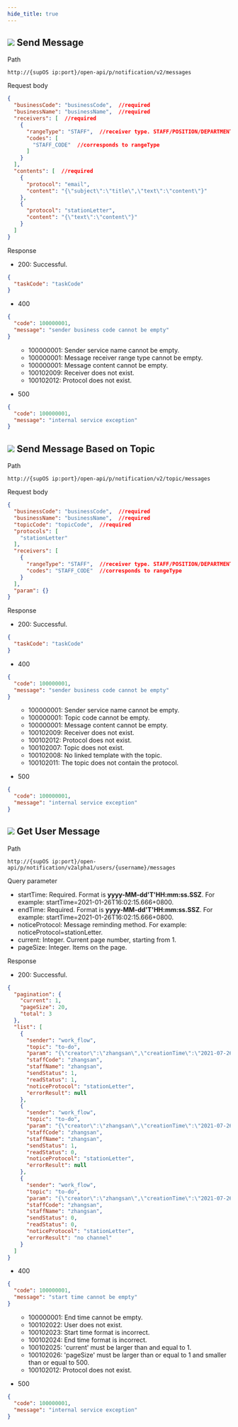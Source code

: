 ```yaml
---
hide_title: true
---
```


<div className='div'>
<div className='title'>

## ![](https://wordpressfreezonex.oss-accelerate.aliyuncs.com/openAPI/1.png) Send Message


</div>
<div className='grid'>
<div className='leftCol'>Path</div>
<div className='rightCol'>

```
http://{supOS ip:port}/open-api/p/notification/v2/messages
```

</div>
<div className='leftCol'>Request body</div>
<div className='rightCol'>

```json
{
  "businessCode": "businessCode",  //required
  "businessName": "businessName",  //required
  "receivers": [  //required
    {
      "rangeType": "STAFF",  //receiver type. STAFF/POSITION/DEPARTMENT/ROLE
      "codes": [
        "STAFF_CODE"  //corresponds to rangeType
      ]
    }
  ],
  "contents": [  //required
    {
      "protocol": "email",
      "content": "{\"subject\":\"title\",\"text\":\"content\"}"
    },
    {
      "protocol": "stationLetter",
      "content": "{\"text\":\"content\"}"
    }
  ]
}
```

</div>
<div className='leftCol'>Response</div>
<div className='rightCol'>

- 200: Successful.
```json
{
  "taskCode": "taskCode"
}
```
- 400

```json
{
  "code": 100000001,
  "message": "sender business code cannot be empty"
}
```

<ul>
<ul>
<li>100000001: Sender service name cannot be empty.</li>
<li>100000001: Message receiver range type cannot be empty.</li>
<li>100000001: Message content cannot be empty.</li>
<li>100102009: Receiver does not exist.</li>
<li>100102012: Protocol does not exist.</li>
</ul>
</ul>

- 500
```json
{
  "code": 100000001,
  "message": "internal service exception"
}
```
</div>
</div>
</div>

<div className='div'>
<div className='title'>

## ![](https://wordpressfreezonex.oss-accelerate.aliyuncs.com/openAPI/1.png) Send Message Based on Topic


</div>
<div className='grid'>
<div className='leftCol'>Path</div>
<div className='rightCol'>

```
http://{supOS ip:port}/open-api/p/notification/v2/topic/messages
```

</div>
<div className='leftCol'>Request body</div>
<div className='rightCol'>

```json
{
  "businessCode": "businessCode",  //required
  "businessName": "businessName",  //required
  "topicCode": "topicCode",  //required
  "protocols": [
    "stationLetter"
  ],
  "receivers": [
    {
      "rangeType": "STAFF",  //receiver type. STAFF/POSITION/DEPARTMENT/ROLE
      "codes": "STAFF_CODE"  //corresponds to rangeType
    }
  ],
  "param": {}
}
```

</div>
<div className='leftCol'>Response</div>
<div className='rightCol'>

- 200: Successful.
```json
{
  "taskCode": "taskCode"
}
```
- 400

```json
{
  "code": 100000001,
  "message": "sender business code cannot be empty"
}
```

<ul>
<ul>
<li>100000001: Sender service name cannot be empty.</li>
<li>100000001: Topic code cannot be empty.</li>
<li>100000001: Message content cannot be empty.</li>
<li>100102009: Receiver does not exist.</li>
<li>100102012: Protocol does not exist.</li>
<li>100102007: Topic does not exist.</li>
<li>100102008: No linked template with the topic.</li>
<li>100102011: The topic does not contain the protocol.</li>
</ul>
</ul>

- 500
```json
{
  "code": 100000001,
  "message": "internal service exception"
}
```
</div>
</div>
</div>

<div className='div'>
<div className='title'>

## ![](https://wordpressfreezonex.oss-accelerate.aliyuncs.com/openAPI/4.png) Get User Message


</div>
<div className='grid'>
<div className='leftCol'>Path</div>
<div className='rightCol'>

```
http://{supOS ip:port}/open-api/p/notification/v2alpha1/users/{username}/messages
```

</div>
<div className='leftCol'>Query parameter</div>
<div className='rightCol'>

- startTime: Required. Format is **yyyy-MM-dd'T'HH:mm:ss.SSZ**. For example: startTime=2021-01-26T16:02:15.666+0800.
- endTime: Required. Format is **yyyy-MM-dd'T'HH:mm:ss.SSZ**. For example: startTime=2021-01-26T16:02:15.666+0800.
- noticeProtocol: Message reminding method. For example: noticeProtocol=stationLetter.
- current: Integer. Current page number, starting from 1.
- pageSize: Integer. Items on the page.

</div>
<div className='leftCol'>Response</div>
<div className='rightCol'>

- 200: Successful.
```json
{
  "pagination": {
    "current": 1,
    "pageSize": 20,
    "total": 3
  },
  "list": [
    {
      "sender": "work_flow",
      "topic": "to-do",
      "param": "{\"creator\":\"zhangsan\",\"creationTime\":\"2021-07-26 09:36:49\",\"extendcontent\":\"\",\"title\":\"regression test\",\"content\":\"person-receive notice\",\"url\":\"/project/flow/#/workflowPage?todoId=1531845319510608&processId=1531845294377552&appId=App_93549d29f01ca145d916fd72c1dd6ac6\"}",
      "staffCode": "zhangsan",
      "staffName": "zhangsan",
      "sendStatus": 1,
      "readStatus": 1,
      "noticeProtocol": "stationLetter",
      "errorResult": null
    },
    {
      "sender": "work_flow",
      "topic": "to-do",
      "param": "{\"creator\":\"zhangsan\",\"creationTime\":\"2021-07-26 09:36:49\",\"extendcontent\":\"\",\"title\":\"regression test\",\"content\":\"person-receive notice\",\"url\":\"/project/flow/#/workflowPage?todoId=1531845319510608&processId=1531845294377552&appId=App_93549d29f01ca145d916fd72c1dd6ac6\"}",
      "staffCode": "zhangsan",
      "staffName": "zhangsan",
      "sendStatus": 1,
      "readStatus": 0,
      "noticeProtocol": "stationLetter",
      "errorResult": null
    },
    {
      "sender": "work_flow",
      "topic": "to-do",
      "param": "{\"creator\":\"zhangsan\",\"creationTime\":\"2021-07-26 09:36:49\",\"extendcontent\":\"\",\"title\":\"regression test\",\"content\":\"person-receive notice\",\"url\":\"/project/flow/#/workflowPage?todoId=1531845319510608&processId=1531845294377552&appId=App_93549d29f01ca145d916fd72c1dd6ac6\"}",
      "staffCode": "zhangsan",
      "staffName": "zhangsan",
      "sendStatus": 0,
      "readStatus": 0,
      "noticeProtocol": "stationLetter",
      "errorResult": "no channel"
    }
  ]
}
```
- 400

```json
{
  "code": 100000001,
  "message": "start time cannot be empty"
}
```

<ul>
<ul>
<li>100000001: End time cannot be empty.</li>
<li>100102022: User does not exist.</li>
<li>100102023: Start time format is incorrect.</li>
<li>100102024: End time format is incorrect.</li>
<li>100102025: 'current' must be larger than and equal to 1.</li>
<li>100102026: 'pageSize' must be larger than or equal to 1 and smaller than or equal to 500.</li>
<li>100102012: Protocol does not exist.</li>
</ul>
</ul>

- 500
```json
{
  "code": 100000001,
  "message": "internal service exception"
}
```
</div>
</div>
</div>